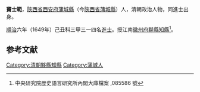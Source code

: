 '''竇士範'''，[[陝西省|陝西省]][[西安府|西安府]][[蒲城縣|蒲城縣]]（今[[陝西省|陝西省]][[蒲城縣|蒲城縣]]）人，清朝政治人物，同進士出身。

[[順治|順治]]六年（1649年）己丑科三甲三一四名[[進士|進士]]。授江南[[徽州府|徽州府]][[黟縣|黟縣]][[知縣|知縣]]<ref>中央研究院歷史語言研究所內閣大庫檔案 ,085586 號</ref>。

==参考文献==
{{reflist}}
{{清朝人物小作品}}
{{順治六年己丑科殿試金榜}}
{{DEFAULTSORT:Dou窦}}
[[Category:清朝黟縣知縣|Category:清朝黟縣知縣]]
[[Category:蒲城人|Category:蒲城人]]